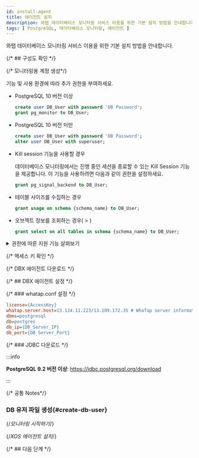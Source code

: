 ```yaml
---
id: install-agent
title: 에이전트 설치
description: 와탭 데이터베이스 모니터링 서비스 이용을 위한 기본 설치 방법을 안내합니다.
tags: [ PostgreSQL, 데이터베이스 모니터링, 에이전트 ]
---
```



와탭 데이터베이스 모니터링 서비스 이용을 위한 기본 설치 방법을 안내합니다.


<Agentsignupguide />

<Youtube ko='e_UpCgapfQY' en='MIo3HRIOt8M' ja='MIo3HRIOt8M' />


<Createprojectv2 />

{/* ## 구성도 확인 */}

<CheckType />

{/* 모니터링용 계정 생성*/}

<Dbcreatemonitoringaccount />

기능 및 사용 환경에 따라 추가 권한을 부여하세요.

* PostgreSQL 10 버전 이상

  ```sql title="SQL"
  create user DB_User with password 'DB Password'; 
  grant pg_monitor to DB_User;
  ```

* PostgreSQL 10 버전 미만

  ```sql title="SQL"
  create user DB_User with password 'DB Password';
  alter user DB_User with superuser;
  ```

* Kill session 기능을 사용할 경우

  데이터베이스 모니터링에서는 진행 중인 세션을 종료할 수 있는 <UI>Kill Session</UI> 기능을 제공합니다. 이 기능을 사용하려면 다음과 같이 권한을 설정하세요.

  ```sql title="SQL"
  grant pg_signal_backend to DB_User;
  ```

* 테이블 사이즈를 수집하는 경우

  ```sql title="SQL"
  grant usage on schema {schema_name} to DB_User;
  ```

* 오브젝트 정보를 조회하는 경우(<Cmdname sid="side_analysis" className="uitext" /> &gt; <Cmdname sid="side_dbObjectInfo" className="uitext" />)

  ```sql title="SQL"
  grant select on all tables in schema {schema_name} to DB_User;
  ```

<details>

<summary>권한에 따른 지원 기능 살펴보기</summary>

**기본 권한** 외의 권한은 사용자의 환경에 따라 부여하지 않아도 됩니다. 단, 일부 기능이 동작하지 않을 수 있습니다.

<div className="c4-5-30-25-40">

| 권한 | command | 메뉴 및 기능 | 상세 내역 |
| -- | -- | -- | -- |
| 기본 권한 | `grant pg_monitor to whatap;` | <Cmdname sid="side_dbMonitoring" className="uitext" /> / <Cmdname sid="side_multiInstance" className="uitext" /> / <Cmdname sid="side_dbSqlStat" className="uitext" /> | `grant pg_read_all_stats,pg_read_all_settings to DB_User;` 와 동일 |
| 상세 권한 | `grant usage on schema {schema_name} to whatap;` | <Cmdname sid="side_dbSize" className="uitext" /> / <Cmdname sid="TTL06572" className="uitext" /> | 해당 DB의 모든 스키마에 대해 권한 필요 |
| \^ | `grant select on all tables in schema {schema_name} to whatap;` | 테이블 레이아웃 조회 | - |
| \^ | `grant pg_read_all_settings to whatap;` | 파라미터 조회 | 특정 파라미터 값이 보이지 않을 수 있음 |
| <Cmdname sid="session_kill" className="uitext" /> | `grant pg_signal_backend to whatap;` | <Cmdname sid="active_sessions" className="uitext" /> &gt; <Cmdname sid="session_kill" className="uitext" /> | PostgreSQL 9.6 버전 이하는 superuser 권한 필요 |

</div>

</details>

{/* 액세스 키 확인 */}

<Accesskeyv2 />

{/* DBX 에이전트 다운로드 */}

<DownloadDBXagent />

{/* ## DBX 에이전트 설정 */}

<SettingsDBXagent />

{/* ### whatap.conf 설정 */}

<Whatapconf />

```ini title='whatap.conf'
license={AccessKey}
whatap.server.host=13.124.11.223/13.209.172.35 # WhaTap server information
dbms=postgresql
db=postgres
db_ip={DB_Server_IP}
db_port={DB_Server_Port} 
```

{/* ### JDBC 다운로드 */}

<JDBCDownload />

:::info

**PostgreSQL 9.2 버전 이상**: https://jdbc.postgresql.org/download

:::

{/* 공통 Notes*/}

<Dbinstallagentcommonnotes />

### DB 유저 파일 생성{#create-db-user}

<DBuserDesc />


<Dbcreatedbuserfilebody /> 


{/*모니터링 시작하기*/}

<Dbrunagent />

{/*XOS 에이전트 설치*/}

<Dbinstallxosagent /> 

{/* ## 다음 단계 */}

<NextStep />